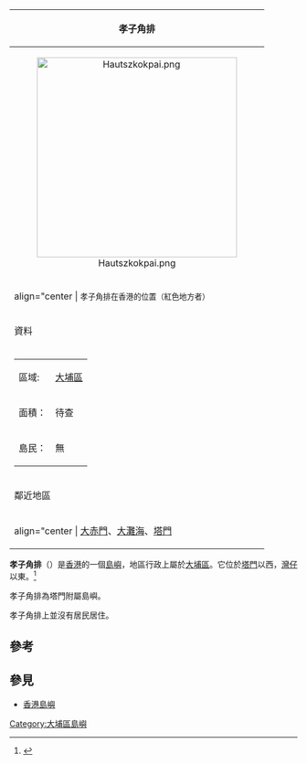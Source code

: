 {| border="1" cellspacing="0" align="right" cellpadding="2" style = "margin-left: 0.5em;"
|-----
! bgcolor="#66FF00" | 孝子角排
|-----
| align="center" | [[File:Hautszkokpai.png|350px]]
|-----
| align="center | <span style="font-size:smaller;">孝子角排在香港的位置（紅色地方者）</span>
|-----
! bgcolor="#66FF00" | 資料
|-----
|
{| align="center"
|-----
| 區域: || [[大埔區|大埔區]]
|-----
| 面積： || 待查
|-----
| 島民： || 無
|}
|-----
! bgcolor="#66FF00" | 鄰近地區
|-----
| align="center | [[大赤門|大赤門]]、[[大灘海|大灘海]]、[[塔門|塔門]]
|}

'''孝子角排'''（{{lang-en|Hau Tsz Kok Pai}}）是[[香港|香港]]的一個[[島嶼|島嶼]]，地區行政上屬於[[大埔區|大埔區]]。它位於[[塔門|塔門]]以西，[[灣仔_(西貢)|灣仔]]以東。<ref>{{Cite web|title=孝子角 Hau Tsz Kok ｜行山路線 ‧ 資訊|url=https://follo3me.com/islands/hau-tsz-kok/|accessdate=2020-06-14|date=2018-12-28|work=隨我行 FolloMe|language=zh-TW|archive-date=2020-10-01|archive-url=https://web.archive.org/web/20201001184141/https://follo3me.com/islands/hau-tsz-kok/|dead-url=no}}</ref>

孝子角排為塔門附屬島嶼。

孝子角排上並沒有居民居住。

== 參考 ==
<references />

== 參見 ==

* [[香港島嶼|香港島嶼]]

{{香港島嶼}}

[[Category:大埔區島嶼|Category:大埔區島嶼]]